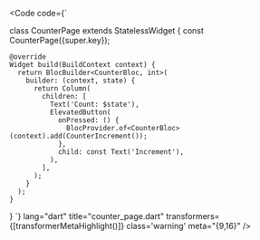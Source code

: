 
<Code
	code={`

  class CounterPage extends StatelessWidget {
    const CounterPage({super.key});

    @override
    Widget build(BuildContext context) {
      return BlocBuilder<CounterBloc, int>(
        builder: (context, state) {
          return Column(
            children: [
              Text('Count: $state'),
              ElevatedButton(
                onPressed: () {
                  BlocProvider.of<CounterBloc>(context).add(CounterIncrement());
                },
                child: const Text('Increment'),
              ),
            ],
          );
        }
      );
    }
  }
`}
lang="dart" title="counter_page.dart"
transformers={[transformerMetaHighlight()]} class='warning' meta="{9,16}"
/> 
